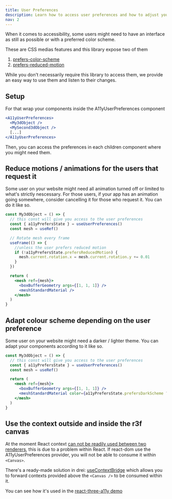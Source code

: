 ```yaml
---
title: User Preferences
description: Learn how to access user preferences and how to adjust your app using react-three-fiber with @react-three-a11y
nav: 2
---
```


When it comes to accessibility, some users might need to have an interface as still as possible or with a preferred color scheme.

These are CSS medias features and this library expose two of them

1. [prefers-color-scheme](https://developer.mozilla.org/en-US/docs/Web/CSS/@media/prefers-color-scheme)
1. [prefers-reduced-motion](https://developer.mozilla.org/en-US/docs/Web/CSS/@media/prefers-reduced-motion)

While you don't necessarily require this library to access them, we provide an easy way to use them and listen to their changes.

## Setup

For that wrap your components inside the A11yUserPreferences component

```jsx
<A11yUserPreferences>
  <My3dObject />
  <MySecond3dObject />
  [...]
</A11yUserPreferences>
```

Then, you can access the preferences in each children component where you might need them.

## Reduce motions / animations for the users that request it

Some user on your website might need all animation turned off or limited to what's strictly nescessary.
For those users, if your app has an animation going somewhere, consider cancelling it for those who request it.
You can do it like so.

```jsx
const My3dObject = () => {
  // this const will give you access to the user preferences
  const { a11yPrefersState } = useUserPreferences()
  const mesh = useRef()

  // Rotate mesh every frame
  useFrame(() => {
    //unless the user prefers reduced motion
    if (!a11yPrefersState.prefersReducedMotion) {
      mesh.current.rotation.x = mesh.current.rotation.y += 0.01
    }
  })

  return (
    <mesh ref={mesh}>
      <boxBufferGeometry args={[1, 1, 1]} />
      <meshStandardMaterial />
    </mesh>
  )
}
```

## Adapt colour scheme depending on the user preference

Some user on your website might need a darker / lighter theme. You can adapt your components according to it like so.

```jsx
const My3dObject = () => {
  // this const will give you access to the user preferences
  const { a11yPrefersState } = useUserPreferences()
  const mesh = useRef()

  return (
    <mesh ref={mesh}>
      <boxBufferGeometry args={[1, 1, 1]} />
      <meshStandardMaterial color={a11yPrefersState.prefersDarkScheme ? 'darkblue' : 'lightblue'} />
    </mesh>
  )
}
```

## Use the context outside and inside the r3f canvas

At the moment React context [can not be readily used between two renderers](https://github.com/pmndrs/react-three-fiber/issues/43), this is due to a problem within React.
If react-dom use the A11yUserPreferences provider, you will not be able to consume it within `<Canvas>`.

There's a ready-made solution in drei: [useContextBridge](https://github.com/pmndrs/drei#usecontextbridge) which allows you to forward contexts provided above the `<Canvas />` to be consumed within it.

You can see how it's used in the [react-three-a11y demo](https://n4rzi.csb.app)
